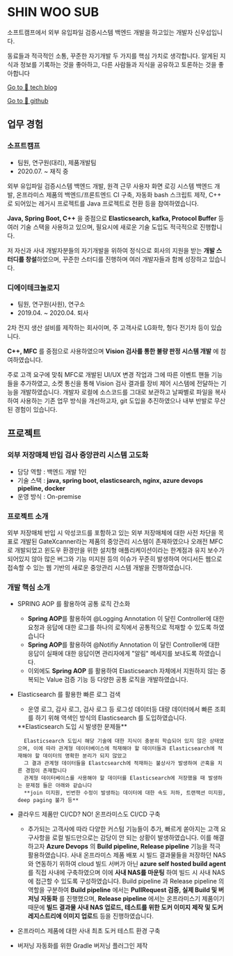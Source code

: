  

# SHIN WOO SUB

소프트캠프에서 외부 유입파일 검증시스템 백엔드 개발을 하고있는 개발자 신우섭입니다.

동료들과 적극적인 소통, 꾸준한 자기개발 두 가지를 핵심 가치로 생각합니다.
알게된 지식과 정보를 기록하는 것을 좋아하고, 다른 사람들과 지식을 공유하고 토론하는 것을 좋아합니다

[Go to 🚀 tech blog](https://mainmethod0126.github.io)

[Go to 🚀 github](https://github.com/mainmethod0126)

## 업무 경험

### 소프트캠프

- 팀원, 연구원(대리), 제품개발팀
- 2020.07. ~ 재직 중

외부 유입파일 검증시스템 백엔드 개발, 원격 근무 사용자 화면 로깅 시스템 백엔드 개발, 온프라미스 제품의 백엔드/프론트엔드 CI 구축, 자동화 bash 스크립트 제작, C++ 로 되어있는 레거시 프로젝트를 Java 프로젝트로 전환 등을 참여하였습니다.

**Java, Spring Boot, C++** 을 중점으로 **Elasticsearch, kafka, Protocol Buffer** 등 여러 기술 스택을 사용하고 있으며, 필요시에 새로운 기술 도입도 적극적으로 진행합니다.

저 자신과 사내 개발자분들의 자기개발을 위하여 정식으로 회사의 지원을 받는 **개발 스터디를 창설**하였으며, 꾸준한 스터디를 진행하며 여러 개발자들과 함께 성장하고 있습니다.

### 디에이테크놀로지

- 팀원, 연구원(사원), 연구소
- 2019.04. ~ 2020.04. 퇴사

2차 전지 생산 설비를 제작하는 회사이며, 주 고객사로 LG화학, 헝다 전기차 등이 있습니다.

**C++, MFC** 를 중점으로 사용하였으며 **Vision 검사를 통한 불량 판정 시스템 개발** 에 참여하였습니다.

주로 고객 요구에 맞춰 MFC로 개발된 UI/UX 변경 작업과 그에 따른 이벤트 핸들 기능들을 추가하였고, 소켓 통신을 통해 Vision 검사 결과를 장비 제어 시스템에 전달하는 기능을 개발하였습니다.
개발자 로컬에 소스코드를 그대로 보관하고 날짜별로 파일을 복사하여 사용하는 기존 업무 방식을 개선하고자, git 도입을 추진하였으나 내부 반발로 무산된 경험이 있습니다.

## 프로젝트

### 외부 저장매체 반입 검사 중앙관리 시스템 고도화

- 담당 역할 : 백엔드 개발 1인
- 기술 스택 : **java, spring boot, elasticsearch, nginx, azure devops pipeline, docker**
- 운영 방식 : On-premise

### 프로젝트 소개

외부 저장매체 반입 시 악성코드를 포함하고 있는 외부 저장매체에 대한 사전 차단을 목표로 개발된 GateXcanner라는 제품의 중앙관리 시스템이 존재하였으나
오래전 MFC로 개발되었고 윈도우 환경만을 위한 설치형 애플리케이션이라는 한계점과 유지 보수가 되어있지 않아 많은 버그와 기능 미지원 등의 이슈가 꾸준히 발생하여
어디서든 웹으로 접속할 수 있는 웹 기반의 새로운 중앙관리 시스템 개발을 진행하였습니다.

### 개발 핵심 소개

- SPRING AOP 를 활용하여 공통 로직 간소화
    - **Spring AOP**를 활용하여 @Logging Annotation 이 달린 Controller에 대한 요청과 응답에 대한 로그를 하나의 로직에서 공통적으로 적재할 수 있도록 하였습니다
    - **Spring AOP**를 활용하여 @Notifiy Annotation 이 달린 Controller에 대한 응답이 실패에 대한 응답이면 관리자에게 "알림" 메세지를 보내도록 하였습니다.
    - 이외에도 **Spring AOP** 를 활용하여 Elasticsearch 자체에서 지원하지 않는 중복되는 Value 검증 기능 등 다양한 공통 로직을 개발하였습니다.

- Elasticsearch 를 활용한 빠른 로그 검색
    - 운영 로그, 감사 로그, 검사 로그 등 로그성 데이터등 대량 데이터에서 빠른 조회를 하기 위해 역색인 방식의 Elasticsearch 를 도입하였습니다.

    <Callout type="warning" emoji="⚠">
        **Elasticsearch 도입 시 발생한 문제들**
        
        Elasticsearch 도입시 해당 기술에 대한 지식이 충분히 학습되어 있지 않은 상태였으며, 이에 따라 관계형 데이터베이스에 적재해야 할 데이터들과 Elasticsearch에 적재해야 할 데이터의 명확한 분리가 되지 않았고
        그 결과 관계형 데이터들을 Elastcsearch에 적재하는 불상사가 발생하여 곤혹을 치른 경험이 존재합니다
        관계형 데이터베이스를 사용해야 할 데이터를 Elasticsearch에 저장했을 때 발생하는 문제점 들은 아래와 같습니다
        **join 미지원, 빈번한 수정이 발생하는 데이터에 대한 속도 저하, 트랜잭션 미지원, deep paging 불가 등**
    </Callout>

- 클라우드 제품만 CI/CD? NO! 온프라미스도 CI/CD 구축
    - 추가되는 고객사에 따라 다양한 커스텀 기능들이 추가, 빠르게 쏟아지는 고객 요구사항을 로컬 빌드만으로는 감당이 안 되는 상황이 발생하였습니다.
    이를 해결하고자 **Azure Devops** 의 **Build pipeline, Release pipeline** 기능을 적극 활용하였습니다.
    사내 온프라미스 제품 배포 시 빌드 결과물들을 저장하던 NAS와 연동하기 위하여 cloud 빌드 서버가 아닌 **azure self hosted build agent** 를 직접 사내에 구축하였으며 이에 **사내 NAS를 마운팅** 하여 빌드 시 사내 NAS에 접근할 수 있도록 구성하였습니다.
    Build pipeline 과 Release pipeline 의 역할을 구분하여
    **Build pipeline** 에서는 **PullRequest 검증, 실제 Build 및 버저닝 자동화** 를 진행했으며,
    **Release pipeline** 에서는 온프라미스기 제품이기 때문에 **빌드 결과물 사내 NAS 업로드, 테스트를 위한 도커 이미지 제작 및 도커 레지스트리에 이미지 업로드** 등을 진행하였습니다.


- 온프라미스 제품에 대한 사내 최초 도커 테스트 환경 구축
- 버저닝 자동화를 위한 Gradle 버저닝 플러그인 제작